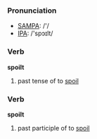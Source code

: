=== Pronunciation ===
*[[w:SAMPA|SAMPA]]: /'/
*[[w:IPA|IPA]]: /'spɔɪlt/

=== Verb ===

'''spoilt'''

# past tense of to [[spoil]]


=== Verb ===

'''spoilt'''

# past participle of to [[spoil]]